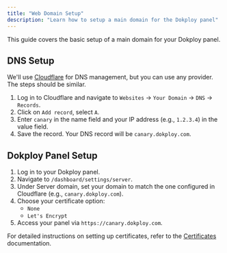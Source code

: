 ```yaml
---
title: "Web Domain Setup"
description: "Learn how to setup a main domain for the Dokploy panel"
---
```


This guide covers the basic setup of a main domain for your Dokploy panel.

## DNS Setup

We'll use [Cloudflare](https://www.cloudflare.com/) for DNS management, but you can use any provider. The steps should be similar.

1. Log in to Cloudflare and navigate to `Websites` -> `Your Domain` -> `DNS` -> `Records`.
2. Click on `Add record`, select `A`.
3. Enter `canary` in the name field and your IP address (e.g., `1.2.3.4`) in the value field.
4. Save the record. Your DNS record will be `canary.dokploy.com`.

<ImageZoom src="/assets/images/web-domain-setup/domain-setup.png" width={800} height={630} quality={100} priority alt='home og image' className="rounded-lg" />


## Dokploy Panel Setup

1. Log in to your Dokploy panel.
2. Navigate to `/dashboard/settings/server`.
3. Under Server domain, set your domain to match the one configured in Cloudflare (e.g., `canary.dokploy.com`).
4. Choose your certificate option:
   - `None`
   - `Let's Encrypt`
6. Access your panel via `https://canary.dokploy.com`.


For detailed instructions on setting up certificates, refer to the [Certificates](/docs/core/domain/certificates) documentation.


<ImageZoom src="/assets/images/web-domain-setup/dokploy-setup.png" width={800} height={630} quality={100} priority alt='home og image' className="rounded-lg" />